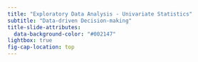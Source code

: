 ```yaml
---
title: "Exploratory Data Analysis - Univariate Statistics"
subtitle: "Data-driven Decision-making"
title-slide-attributes: 
  data-background-color: "#002147"
lightbox: true
fig-cap-location: top
---
```


